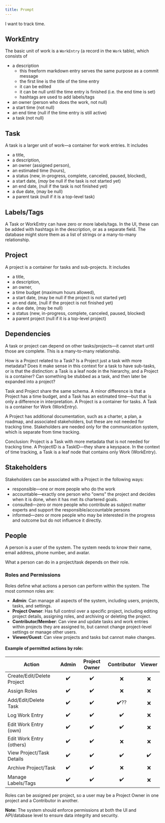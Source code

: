 ```yaml
---
title: Prompt
---
```

I want to track time. 

## WorkEntry
The basic unit of work is a `WorkEntry` (a record in the `Work` table), which consists of

* a description 
    * this freeform markdown entry serves the same purpose as a commit message
    * the first line is the title of the time entry
    * it can be edited
    * it can be null until the time entry is finished (i.e. the end time is set)
    * hashtags are used to add labels/tags
* an owner (person who does the work, not null)
* a start time (not null)
* an end time (null if the time entry is still active)
* a task (not null)

## Task

A task is a larger unit of work—a container for work entries. It includes 

* a title, 
* a description, 
* an owner (assigned person),
* an estimated time (hours), 
* a status (new, in-progress, complete, canceled, paused, blocked),
* a start date, (*may* be null if the task is not started yet)
* an end date, (null if the task is not finished yet)
* a due date, (may be null)
* a parent task (null if it is a top-level task)

## Labels/Tags

A Task or WorkEntry can have zero or more labels/tags. In the UI, these can be added with hashtags in the description, or as a separate field. The database might store them as a list of strings or a many-to-many relationship.

## Project

A project is a container for tasks and sub-projects. It includes 
* a title, 
* a description, 
* an owner, 
* a time budget (maximum hours allowed), 
* a start date, (may be null if the project is not started yet)
* an end date, (null if the project is not finished yet)
* a due date, (may be null)
* a status (new, in-progress, complete, canceled, paused, blocked)
* a parent project (null if it is a top-level project)

## Dependencies

A task or project can depend on other tasks/projects—it cannot start until those are complete.
This is a many-to-many relationship.

How is a Project related to a Task? Is a Project just a task with more metadata? Does it make sense in this context for a task to have sub-tasks, or is that the distinction: a Task is a leaf node in the hierarchy, and a Project is a container? Can something be stubbed as a task, and then later be expanded into a project?

Task and Project share the same schema. A minor difference is that a Project has a time budget, and a Task has an estimated time—but that is only a difference in interpretation. A Project is a container for tasks. A Task is a container for Work (WorkEntry).

A Project has additional documentation, such as a charter, a plan, a roadmap, and associated stakeholders, but these are not needed for tracking time. Stakeholders are needed only for the communication system, which is separate from time tracking.

Conclusion: Project is a Task with more metadata that is not needed for tracking time. A ProjectID is a TaskID—they share a keyspace. In the context of time tracking, a Task is a leaf node that contains only Work (WorkEntry).

## Stakeholders

Stakeholders can be associated with a Project in the following ways:
* responsible—one or more people who do the work
* accountable—exactly one person who "owns" the project and decides when it is done, when it has met its chartered goals.
* consulted—zero or more people who contribute as subject matter experts and support the responsible/accountable persons
* informed—zero or more people who may be interested in the progress and outcome but do not influence it directly.

## People
A person is a user of the system. The system needs to know their name, email address, phone number, and avatar.

What a person can do in a project/task depends on their role. 
### Roles and Permissions

Roles define what actions a person can perform within the system. The most common roles are:

- **Admin**: Can manage all aspects of the system, including users, projects, tasks, and settings.
- **Project Owner**: Has full control over a specific project, including editing project details, assigning roles, and archiving or deleting the project.
- **Contributor/Member**: Can view and update tasks and work entries within projects they are assigned to, but cannot change project-level settings or manage other users.
- **Viewer/Guest**: Can view projects and tasks but cannot make changes.

#### Example of permitted actions by role:

| Action                        | Admin | Project Owner | Contributor | Viewer |
|-------------------------------|:-----:|:-------------:|:-----------:|:------:|
| Create/Edit/Delete Project    |  ✔️   |      ✔️      |     ❌      |   ❌   |
| Assign Roles                  |  ✔️   |      ✔️      |     ❌      |   ❌   |
| Add/Edit/Delete Task          |  ✔️   |      ✔️      |     ✔️??    |   ❌   |
| Log Work Entry                |  ✔️   |      ✔️      |     ✔️      |   ❌   |
| Edit Work Entry (own)         |  ✔️   |      ✔️      |     ✔️      |   ❌   |
| Edit Work Entry (others)      |  ✔️   |      ✔️      |     ❌      |   ❌   |
| View Project/Task Details     |  ✔️   |      ✔️      |     ✔️      |   ✔️   |
| Archive Project/Task          |  ✔️   |      ✔️      |     ❌      |   ❌   |
| Manage Labels/Tags            |  ✔️   |      ✔️      |     ✔️      |   ❌   |

Roles can be assigned per project, so a user may be a Project Owner in one project and a Contributor in another.

**Note:** The system should enforce permissions at both the UI and API/database level to ensure data integrity and security.
